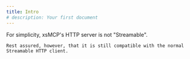 ```yaml
---
title: Intro
# description: Your first document
---
```



<Accordions type="single">
  <Accordion title={`Why "HTTP" and not "Streamable HTTP"?`}>
    For simplicity, xsMCP's HTTP server is not "Streamable".

    Rest assured, however, that it is still compatible with the normal Streamable HTTP client.
  </Accordion>
</Accordions>

